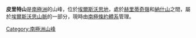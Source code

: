 {{coord|81|17|S|85|21|W|display=title}}

'''皮里特山'''是[[南極洲|南極洲]]的山峰，位於[[埃爾斯沃思地|埃爾斯沃思地]]，處於[[赫里蒂奇嶺|赫里蒂奇嶺]]和[[納什山|納什山]]之間，屬於[[埃爾斯沃思山脈|埃爾斯沃思山脈]]的一部分，現時由[[南極條約體系|南極條約體系]]管理。

{{DEFAULTSORT:Pirrit Hills}}
[[Category:南極洲山峰|Category:南極洲山峰]]


{{EllsworthLand-geo-stub}}
